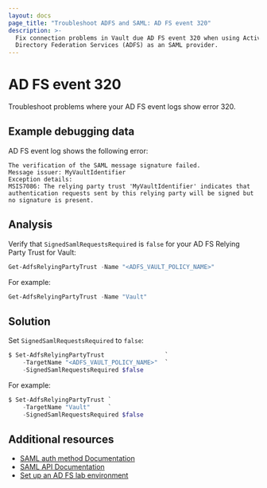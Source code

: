 ```yaml
---
layout: docs
page_title: "Troubleshoot ADFS and SAML: AD FS event 320"
description: >-
  Fix connection problems in Vault due AD FS event 320 when using Active
  Directory Federation Services (ADFS) as an SAML provider.
---
```


# AD FS event 320

Troubleshoot problems where your AD FS event logs show error 320.



## Example debugging data

AD FS event log shows the following error:

<CodeBlockConfig hideClipboard highlight="1,4">

```shell-session
The verification of the SAML message signature failed.
Message issuer: MyVaultIdentifier
Exception details:
MSIS7086: The relying party trust 'MyVaultIdentifier' indicates that authentication requests sent by this relying party will be signed but no signature is present.
```

</CodeBlockConfig>



## Analysis

Verify that `SignedSamlRequestsRequired` is `false` for your AD FS Relying Party
Trust for Vault:

```powershell
Get-AdfsRelyingPartyTrust -Name "<ADFS_VAULT_POLICY_NAME>"
```

For example:

<CodeBlockConfig hideClipboard>

```powershell
Get-AdfsRelyingPartyTrust -Name "Vault"
```

</CodeBlockConfig>



## Solution

Set `SignedSamlRequestsRequired` to `false`:

```powershell
$ Set-AdfsRelyingPartyTrust                 `
    -TargetName "<ADFS_VAULT_POLICY_NAME>"  `
    -SignedSamlRequestsRequired $false
```

For example:

<CodeBlockConfig hideClipboard>

```powershell
$ Set-AdfsRelyingPartyTrust `
    -TargetName "Vault"     `
    -SignedSamlRequestsRequired $false
```

</CodeBlockConfig>



## Additional resources

- [SAML auth method Documentation](https://developer.hashicorp.com/vault/docs/auth/saml)
- [SAML API Documentation](https://developer.hashicorp.com/vault/api-docs/auth/saml)
- [Set up an AD FS lab environment](https://learn.microsoft.com/en-us/windows-server/identity/ad-fs/operations/set-up-an-ad-fs-lab-environment)
